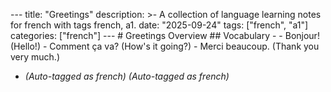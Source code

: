 --- title: "Greetings" description: >-   A collection of language learning notes for french with tags french, a1. date: "2025-09-24" tags: ["french", "a1"] categories: ["french"] ---  # Greetings Overview  ## Vocabulary - - Bonjour! (Hello!) - Comment ça va? (How's it going?) - Merci beaucoup. (Thank you very much.)
- *(Auto-tagged as french)*  *(Auto-tagged as french)*